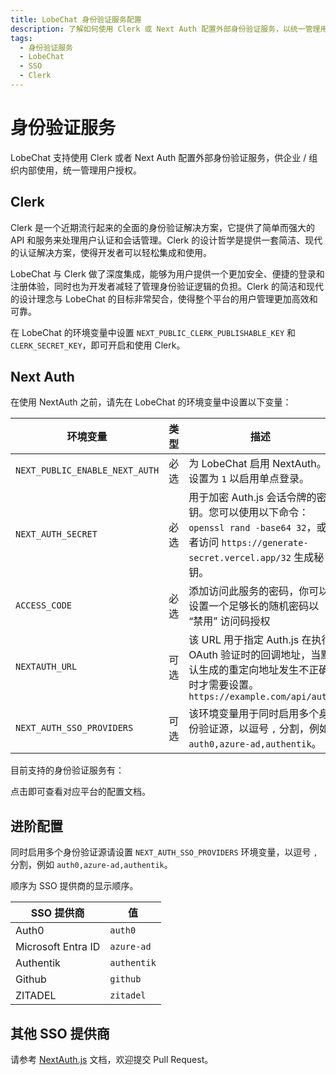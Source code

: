 ```yaml
---
title: LobeChat 身份验证服务配置
description: 了解如何使用 Clerk 或 Next Auth 配置外部身份验证服务，以统一管理用户授权。支持的身份验证服务包括 Auth0、 Azure ID 等。
tags:
  - 身份验证服务
  - LobeChat
  - SSO
  - Clerk
---
```


# 身份验证服务

LobeChat 支持使用 Clerk 或者 Next Auth 配置外部身份验证服务，供企业 / 组织内部使用，统一管理用户授权。

## Clerk

Clerk 是一个近期流行起来的全面的身份验证解决方案，它提供了简单而强大的 API 和服务来处理用户认证和会话管理。Clerk 的设计哲学是提供一套简洁、现代的认证解决方案，使得开发者可以轻松集成和使用。

LobeChat 与 Clerk 做了深度集成，能够为用户提供一个更加安全、便捷的登录和注册体验，同时也为开发者减轻了管理身份验证逻辑的负担。Clerk 的简洁和现代的设计理念与 LobeChat 的目标非常契合，使得整个平台的用户管理更加高效和可靠。

在 LobeChat 的环境变量中设置 `NEXT_PUBLIC_CLERK_PUBLISHABLE_KEY` 和 `CLERK_SECRET_KEY`，即可开启和使用 Clerk。

## Next Auth

在使用 NextAuth 之前，请先在 LobeChat 的环境变量中设置以下变量：

| 环境变量 | 类型 | 描述 |
| --- | --- | --- |
| `NEXT_PUBLIC_ENABLE_NEXT_AUTH` | 必选 | 为 LobeChat 启用 NextAuth。设置为 `1` 以启用单点登录。 |
| `NEXT_AUTH_SECRET` | 必选 | 用于加密 Auth.js 会话令牌的密钥。您可以使用以下命令： `openssl rand -base64 32`，或者访问 `https://generate-secret.vercel.app/32` 生成秘钥。 |
| `ACCESS_CODE` | 必选 | 添加访问此服务的密码，你可以设置一个足够长的随机密码以 “禁用” 访问码授权 |
| `NEXTAUTH_URL` | 可选 | 该 URL 用于指定 Auth.js 在执行 OAuth 验证时的回调地址，当默认生成的重定向地址发生不正确时才需要设置。`https://example.com/api/auth` |
| `NEXT_AUTH_SSO_PROVIDERS` | 可选 | 该环境变量用于同时启用多个身份验证源，以逗号 `,` 分割，例如 `auth0,azure-ad,authentik`。 |

目前支持的身份验证服务有：

<Cards>
  <Card href={'/zh/docs/self-hosting/advanced/sso-providers/auth0'} title={'Auth0'} />
  <Card
    href={'/zh/docs/self-hosting/advanced/sso-providers/microsoft-entra-id'}
    title={'Microsoft Entra ID'}
  />
  <Card href={'/zh/docs/self-hosting/advanced/sso-providers/authentik'} title={'Authentik'} />
  <Card href={'/zh/docs/self-hosting/advanced/sso-providers/github'} title={'Github'} />
  <Card href={'/zh/docs/self-hosting/advanced/sso-providers/zitadel'} title={'ZITADEL'} />
</Cards>

点击即可查看对应平台的配置文档。

## 进阶配置

同时启用多个身份验证源请设置 `NEXT_AUTH_SSO_PROVIDERS` 环境变量，以逗号 `,` 分割，例如 `auth0,azure-ad,authentik`。

顺序为 SSO 提供商的显示顺序。

| SSO 提供商         | 值          |
| ------------------ | ----------- |
| Auth0              | `auth0`     |
| Microsoft Entra ID | `azure-ad`  |
| Authentik          | `authentik` |
| Github             | `github`    |
| ZITADEL            | `zitadel`   |

## 其他 SSO 提供商

请参考 [NextAuth.js](https://next-auth.js.org/providers) 文档，欢迎提交 Pull Request。
